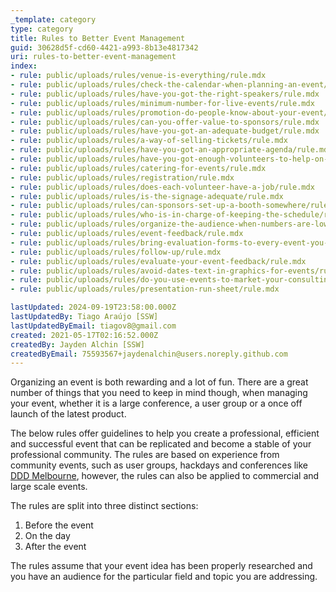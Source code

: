 ```yaml
---
_template: category
type: category
title: Rules to Better Event Management
guid: 30628d5f-cd60-4421-a993-8b13e4817342
uri: rules-to-better-event-management
index:
- rule: public/uploads/rules/venue-is-everything/rule.mdx
- rule: public/uploads/rules/check-the-calendar-when-planning-an-event/rule.mdx
- rule: public/uploads/rules/have-you-got-the-right-speakers/rule.mdx
- rule: public/uploads/rules/minimum-number-for-live-events/rule.mdx
- rule: public/uploads/rules/promotion-do-people-know-about-your-event/rule.mdx
- rule: public/uploads/rules/can-you-offer-value-to-sponsors/rule.mdx
- rule: public/uploads/rules/have-you-got-an-adequate-budget/rule.mdx
- rule: public/uploads/rules/a-way-of-selling-tickets/rule.mdx
- rule: public/uploads/rules/have-you-got-an-appropriate-agenda/rule.mdx
- rule: public/uploads/rules/have-you-got-enough-volunteers-to-help-on-the-day/rule.mdx
- rule: public/uploads/rules/catering-for-events/rule.mdx
- rule: public/uploads/rules/registration/rule.mdx
- rule: public/uploads/rules/does-each-volunteer-have-a-job/rule.mdx
- rule: public/uploads/rules/is-the-signage-adequate/rule.mdx
- rule: public/uploads/rules/can-sponsors-set-up-a-booth-somewhere/rule.mdx
- rule: public/uploads/rules/who-is-in-charge-of-keeping-the-schedule/rule.mdx
- rule: public/uploads/rules/organize-the-audience-when-numbers-are-low/rule.mdx
- rule: public/uploads/rules/event-feedback/rule.mdx
- rule: public/uploads/rules/bring-evaluation-forms-to-every-event-you-speak-at/rule.mdx
- rule: public/uploads/rules/follow-up/rule.mdx
- rule: public/uploads/rules/evaluate-your-event-feedback/rule.mdx
- rule: public/uploads/rules/avoid-dates-text-in-graphics-for-events/rule.mdx
- rule: public/uploads/rules/do-you-use-events-to-market-your-consulting-work/rule.mdx
- rule: public/uploads/rules/presentation-run-sheet/rule.mdx

lastUpdated: 2024-09-19T23:58:00.000Z
lastUpdatedBy: Tiago Araújo [SSW]
lastUpdatedByEmail: tiagov8@gmail.com
created: 2021-05-17T02:16:52.000Z
createdBy: Jayden Alchin [SSW]
createdByEmail: 75593567+jaydenalchin@users.noreply.github.com
---
```

Organizing an event is both rewarding and a lot of fun. There are a great number of things that you need to keep in mind though, when managing your event, whether it is a large conference, a user group or a once off launch of the latest product.

The below rules offer guidelines to help you create a professional, efficient and successful event that can be replicated and become a stable of your professional community. The rules are based on experience from community events, such as user groups, hackdays and conferences like [DDD Melbourne](https://www.dddmelbourne.com/), however, the rules can also be applied to commercial and large scale events.

The rules are split into three distinct sections:

1. Before the event
2. On the day
3. After the event

The rules assume that your event idea has been properly researched and you have an audience for the particular field and topic you are addressing.
